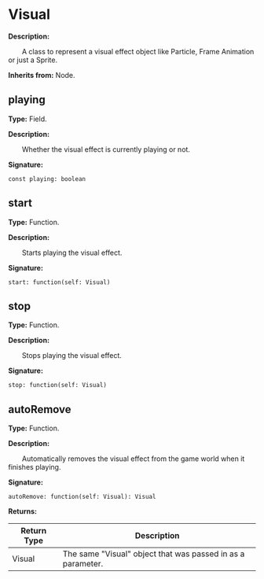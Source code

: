
# Visual

**Description:**

&emsp;&emsp;A class to represent a visual effect object like Particle, Frame Animation or just a Sprite.

**Inherits from:** Node.

## playing

**Type:** Field.

**Description:**

&emsp;&emsp;Whether the visual effect is currently playing or not.

**Signature:**
```tl
const playing: boolean
```

## start

**Type:** Function.

**Description:**

&emsp;&emsp;Starts playing the visual effect.

**Signature:**
```tl
start: function(self: Visual)
```

## stop

**Type:** Function.

**Description:**

&emsp;&emsp;Stops playing the visual effect.

**Signature:**
```tl
stop: function(self: Visual)
```

## autoRemove

**Type:** Function.

**Description:**

&emsp;&emsp;Automatically removes the visual effect from the game world when it finishes playing.

**Signature:**
```tl
autoRemove: function(self: Visual): Visual
```

**Returns:**

| Return Type | Description |
| --- | --- |
| Visual | The same "Visual" object that was passed in as a parameter. |